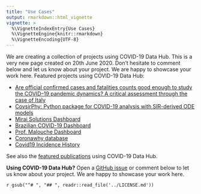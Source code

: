 ```yaml
---
title: "Use Cases"
output: rmarkdown::html_vignette
vignette: >
  %\VignetteIndexEntry{Use Cases}
  %\VignetteEngine{knitr::rmarkdown}
  %\VignetteEncoding{UTF-8}
---
```


We are creating a collection of projects using COVID-19 Data Hub. This is a very new page created on 20th June 2020. Don't hesitate to comment below and let us know about your project. We are happy to showcase your work here. Featured projects using COVID-19 Data Hub:

- [Are official confirmed cases and fatalities counts good enough to study the COVID–19 pandemic dynamics? A critical assessment through the case of Italy](https://rdcu.be/b5g5V)
- [CovsirPhy: Python package for COVID-19 analysis with SIR-derived ODE models](https://github.com/lisphilar/covid19-sir)
- [Mirai Solutions Dashboard](https://mirai-solutions.ch/gallery/covid19/)
- [Brazilian COVID-19 Dashboard](https://app.powerbi.com/view?r=eyJrIjoiNWExN2JlMzQtNTBiOC00ODU5LWIxY2QtODQwZTNhMjQzNGJmIiwidCI6ImMzN2IzN2EzLWU5ZTItNDJmOS1iYzY3LTRiOWI3MzhlMWRmMCJ9)
- [Prof. Malouche Dashboard](https://malouche.github.io/covid19data/)
- [Coronawhy database](https://www.coronawhy.org/)
- [Covid19 Incidence History](http://emit.phys.ocean.dal.ca/~kelley/covid19/)

See also the [featured publications](https://scholar.google.com/scholar?oi=bibs&hl=en&cites=1585537563493742217) using COVID-19 Data Hub.

__Using COVID-19 Data Hub?__ Open a [GitHub issue](https://github.com/covid19datahub/COVID19/issues) or comment below to let us know about your project. We are happy to showcase your work here.


`r gsub("^# ", "## ", readr::read_file('../LICENSE.md'))`

